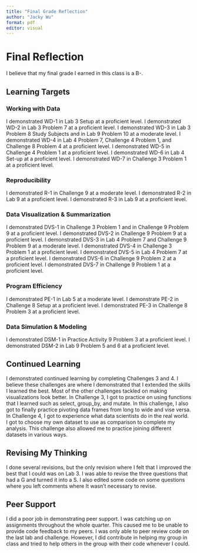 ```yaml
---
title: "Final Grade Reflection"
author: "Jacky Wu"
format: pdf
editor: visual
---
```


# Final Reflection

I believe that my final grade I earned in this class is a B-.

## Learning Targets

### Working with Data

I demonstrated WD-1 in Lab 3 Setup at a proficient level. I demonstrated WD-2 in Lab 3 Problem 7 at a proficient level. I demonstrated WD-3 in Lab 3 Problem 8 Study Subjects and in Lab 9 Problem 10 at a moderate level. I demonstrated WD-4 in Lab 4 Problem 7, Challenge 4 Problem 1, and Challenge 8 Problem 4 at a proficient level. I demonstrated WD-5 in Challenge 4 Problem 1 at a proficient level. I demonstrated WD-6 in Lab 4 Set-up at a proficient level. I demonstrated WD-7 in Challenge 3 Problem 1 at a proficient level.

### Reproducibility

I demonstrated R-1 in Challenge 9 at a moderate level. I demonstrated R-2 in Lab 9 at a proficient level. I demonstrated R-3 in Lab 9 at a proficient level.

### Data Visualization & Summarization

I demonstrated DVS-1 in Challenge 3 Problem 1 and in Challenge 9 Problem 9 at a proficient level. I demonstrated DVS-2 in Challenge 9 Problem 9 at a proficient level. I demonstrated DVS-3 in Lab 4 Problem 7 and Challenge 9 Problem 9 at a moderate level. I demonstrated DVS-4 in Challenge 3 Problem 1 at a proficient level. I demonstrated DVS-5 in Lab 4 Problem 7 at a proficient level. I demonstrated DVS-6 in Challenge 9 Problem 2 at a proficient level. I demonstrated DVS-7 in Challenge 9 Problem 1 at a proficient level.

### Program Efficiency

I demonstrated PE-1 in Lab 5 at a moderate level. I demonstrate PE-2 in Challenge 8 Setup at a proficient level. I demonstrated PE-3 in Challenge 8 Problem 3 at a proficient level.

### Data Simulation & Modeling

I demonstrated DSM-1 in Practice Activity 9 Problem 3 at a proficient level. I demonstrated DSM-2 in Lab 9 Problem 5 and 6 at a proficient level.

## Continued Learning

I demonstrated continued learning by completing Challenges 3 and 4. I believe these challenges are where I demonstrated that I extended the skills I learned the best. Most of the other challenges tackled on making visualizations look better. In Challenge 3, I got to practice on using functions that I learned such as select, group_by, and mutate. In this challenge, I also got to finally practice pivoting data frames from long to wide and vise versa. In Challenge 4, I got to experience what data scientists do in the real world. I got to choose my own dataset to use as comparison to complete my analysis. This challenge also allowed me to practice joining different datasets in various ways.

## Revising My Thinking

I done several revisions, but the only revision where I felt that I improved the best that I could was on Lab 3. I was able to revise the three questions that had a G and turned it into a S. I also edited some code on some questions where you left comments where It wasn't necessary to revise.

## Peer Support

I did a poor job in demonstrating peer support. I was catching up on assignments throughout the whole quarter. This caused me to be unable to provide code feedback to my peers. I was only able to peer review code on the last lab and challenge. However, I did contribute in helping my group in class and tried to help others in the group with their code whenever I could.\
